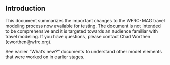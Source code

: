 ## Introduction
This document summarizes the important changes to the WFRC-MAG travel modeling process now available for testing. The document is not intended to be comprehensive and it is targeted towards an audience familiar with travel modeling. If you have questions, please contact Chad Worthen (cworthen@wfrc.org).

See earlier “What’s new?” documents to understand other model elements that were worked on in earlier stages.

